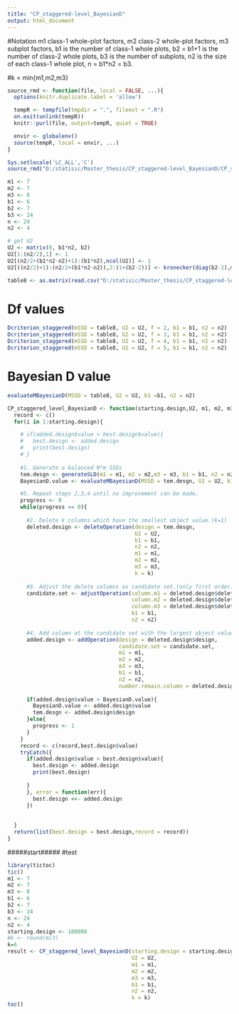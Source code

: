 ```yaml
---
title: "CP_staggered-level_BayesianD"
output: html_document
---
```

#Notation
m1 class-1 whole-plot factors,
m2 class-2 whole-plot factors,
m3 subplot factors,
b1 is the number of class-1 whole plots,
b2 = b1+1 is the number of class-2 whole plots,
b3 is the number of subplots,
n2 is the size of each class-1 whole plot,
n = b1*n2 = b3.

#k < min{m1,m2,m3}
```r
source_rmd <- function(file, local = FALSE, ...){
  options(knitr.duplicate.label = 'allow')

  tempR <- tempfile(tmpdir = ".", fileext = ".R")
  on.exit(unlink(tempR))
  knitr::purl(file, output=tempR, quiet = TRUE)

  envir <- globalenv()
  source(tempR, local = envir, ...)
}

Sys.setlocale('LC_ALL','C')
source_rmd("D:/statisic/Master_thesis/CP_staggered-level_BayesianD/CP_staggered-level_BayesianD_functions.Rmd")
```
```r
m1 <- 7
m2 <- 7
m3 <- 8
b1 <- 6
b2 <- 7
b3 <- 24
n <- 24
n2 <- 4

# get U2
U2 <- matrix(0, b1*n2, b2)
U2[1:(n2/2),1] <- 1
U2[(n2/2+(b1*n2-n2)+1):(b1*n2),ncol(U2)] <- 1
U2[((n2/2)+1):(n2/2+(b1*n2-n2)),2:(1+(b2-2))] <- kronecker(diag(b2-2),matrix(1,n2,1))

table8 <- as.matrix(read.csv("D:/statisic/Master_thesis/CP_staggered-level_BayesianD/table8.csv",header = F))
```

# Df values
```r
Dcriterion_staggered(mSSD = table8, U2 = U2, f = 2, b1 = b1, n2 = n2)
Dcriterion_staggered(mSSD = table8, U2 = U2, f = 3, b1 = b1, n2 = n2)
Dcriterion_staggered(mSSD = table8, U2 = U2, f = 4, b1 = b1, n2 = n2)
Dcriterion_staggered(mSSD = table8, U2 = U2, f = 5, b1 = b1, n2 = n2)
```

# Bayesian D value
```r
evaluateMBayesianD(MSSD = table8, U2 = U2, b1 =b1, n2 = n2)
```


```r
CP_staggered_level_BayesianD <- function(starting.design,U2, m1, m2, m3, b1, n2, k){
  record <- c()
  for(i in 1:starting.design){

    # if(added.design$value > best.design$value){
    #   best.design <- added.design
    #   print(best.design)
    # }
    
    #1. Generate a balanced N*m SSDs
    tem.desgn <- generateSLD(m1 = m1, m2 = m2,m3 = m3, b1 = b1, n2 = n2)  
    BayesianD.value <- evaluateMBayesianD(MSSD = tem.desgn, U2 = U2, b1 =b1, n2 = n2)

    #5. Repeat steps 2,3,4 until no improvement can be made.
    progress <- 0
    while(progress == 0){
      
      #2. Delete k columns which have the smallest object value.(k=1)
      deleted.design <- deleteOperation(design = tem.desgn,
                                        U2 = U2, 
                                        b1 = b1,
                                        n2 = n2,
                                        m1 = m1,
                                        m2 = m2,
                                        m3 = m3,
                                        k = k)  
      
      #3. Adjust the delete columns as candidate set.(only first order)
      candidate.set <- adjustOperation(column.m1 = deleted.design$delete.column.m1,
                                       column.m2 = deleted.design$delete.column.m2,
                                       column.m3 = deleted.design$delete.column.m3,
                                       b1 = b1,
                                       n2 = n2)
      
      #4. Add column at the candidate set with the largest object value.
      added.design <- addOperation(design = deleted.design$design,
                                   candidate.set = candidate.set,
                                   m1 = m1,
                                   m2 = m2,
                                   m3 = m3,
                                   b1 = b1,
                                   n2 = n2,
                                   number.remain.column = deleted.design$number.remain.column)
      
      if(added.design$value > BayesianD.value){
        BayesianD.value <- added.design$value 
        tem.desgn <- added.design$design
      }else{
        progress <- 1    
      }
    }
    record <- c(record,best.design$value)
    tryCatch({
      if(added.design$value > best.design$value){
        best.design <- added.design
        print(best.design)
        
      }
      }, error = function(err){
        best.design <<- added.design
      })
    
    
  } 
  return(list(best.design = best.design,record = record))
}

```
#####start#####
#test
```r
library(tictoc)
tic()
m1 <- 7
m2 <- 7
m3 <- 8
b1 <- 6
b2 <- 7
b3 <- 24
n <- 24
n2 <- 4
starting.design <- 100000
#k <- round(m/3)
k=6
result <- CP_staggered_level_BayesianD(starting.design = starting.design,
                                       U2 = U2,
                                       m1 = m1,
                                       m2 = m2,
                                       m3 = m3,
                                       b1 = b1,
                                       n2 = n2,
                                       k = k)
toc()
```